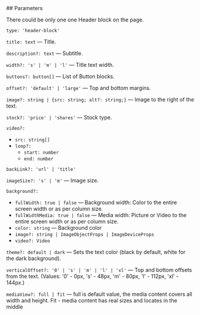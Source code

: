 

<Meta of={HeaderStories} />
<StoryTemplate>
## Parameters

There could be only one one Header block on the page.

`type: 'header-block'`

`title: text` — Title.

`description?: text` — Subtitle.

`width?: 's' | 'm' | 'l'` — Title text width.

`buttons?: button[]` — List of Button blocks.

`offset?: 'default' | 'large'` — Top and bottom margins.

`image?: string | {src: string; alt?: string;}` — Image to the right of the text.

`stock?: 'price' | 'shares'` — Stock type.

`video?:`

- `src: string[]`
- `loop?:`
  - `start: number`
  - `end: number`

`backLink?: 'url' | 'title'`

`imageSize?: 's' | 'm'` — Image size.

`background?:`

- `fullWidth: true | false` — Background width: Color to the entire screen width or as per column size.
- `fullWidthMedia: true | false` — Media width: Picture or Video to the entire screen width or as per column size.
- `color: string` — Background color
- `image?: string | ImageObjectProps | ImageDeviceProps`
- `video?: Video`

`theme?: default | dark` — Sets the text color (black by default, white for the dark background).

`verticalOffset?: '0' | 's' | 'm' | 'l' | 'xl'` — Top and bottom offsets from the text. (Values: '0' - 0px, 's' - 48px, 'm' - 80px, 'l' - 112px, 'xl' - 144px.)
</StoryTemplate>

`mediaView?: full | fit` — full is default value, the media content covers all width and height. Fit - media content has real sizes and locates in the middle
